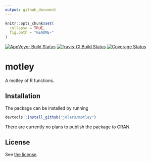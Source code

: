 ```yaml
---
output: github_document
---
```


<!-- README.md is generated from README.Rmd. Please edit that file -->

```r
knitr::opts_chunk$set(
  collapse = TRUE,
  fig.path = "README-"
)
```

[![AppVeyor Build Status](https://ci.appveyor.com/api/projects/status/github/jolars/motley?branch=master&svg=true)](https://ci.appveyor.com/project/jolars/motley)
[![Travis-CI Build Status](https://travis-ci.org/jolars/motley.svg?branch=master)](https://travis-ci.org/jolars/motley)
[![Coverage Status](https://img.shields.io/codecov/c/github/jolars/motley/master.svg)](https://codecov.io/github/jolars/motley?branch=master)

# motley

A motley of R functions.

## Installation

The package can be installed by running

```r
devtools::install_github("jolars/motley")
```

There are currently no plans to publish the package to CRAN.

## License

See [the license](LICENSE).
